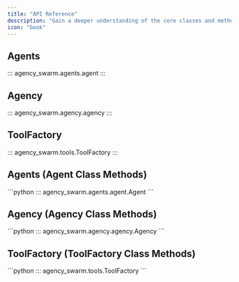 ```yaml
---
title: "API Reference"
description: "Gain a deeper understanding of the core classes and methods available in Agency Swarm."
icon: "book"
---
```


## Agents

<Frame caption="Agent Class Documentation">
::: agency_swarm.agents.agent
:::
</Frame>

## Agency

<Frame caption="Agency Class Documentation">
::: agency_swarm.agency.agency
:::
</Frame>

## ToolFactory

<Frame caption="ToolFactory Class Documentation">
::: agency_swarm.tools.ToolFactory
:::
</Frame> 

## Agents (Agent Class Methods)

<Frame caption="Agent Class Methods Documentation">
```python
::: agency_swarm.agents.agent.Agent
```
</Frame>

## Agency (Agency Class Methods)

<Frame caption="Agency Class Methods Documentation">
```python
::: agency_swarm.agency.agency.Agency
```
</Frame>

## ToolFactory (ToolFactory Class Methods)

<Frame caption="ToolFactory Class Methods Documentation">
```python
::: agency_swarm.tools.ToolFactory
```
</Frame>

